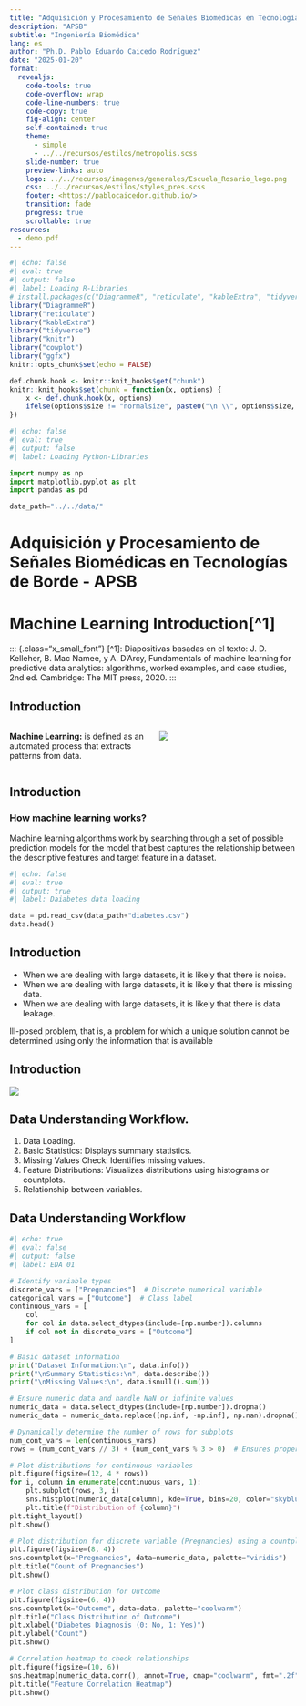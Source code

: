 ```yaml
---
title: "Adquisición y Procesamiento de Señales Biomédicas en Tecnologías de Borde"
description: "APSB"
subtitle: "Ingeniería Biomédica"
lang: es
author: "Ph.D. Pablo Eduardo Caicedo Rodríguez"
date: "2025-01-20"
format:
  revealjs: 
    code-tools: true
    code-overflow: wrap
    code-line-numbers: true
    code-copy: true
    fig-align: center
    self-contained: true
    theme: 
      - simple
      - ../../recursos/estilos/metropolis.scss
    slide-number: true
    preview-links: auto
    logo: ../../recursos/imagenes/generales/Escuela_Rosario_logo.png
    css: ../../recursos/estilos/styles_pres.scss
    footer: <https://pablocaicedor.github.io/>
    transition: fade
    progress: true
    scrollable: true
resources:
  - demo.pdf
---
```


```r
#| echo: false
#| eval: true
#| output: false
#| label: Loading R-Libraries
# install.packages(c("DiagrammeR", "reticulate", "kableExtra", "tidyverse", "knitr", "cowplot", "ggfx"))
library("DiagrammeR")
library("reticulate")
library("kableExtra")
library("tidyverse")
library("knitr")
library("cowplot")
library("ggfx")
knitr::opts_chunk$set(echo = FALSE)

def.chunk.hook <- knitr::knit_hooks$get("chunk")
knitr::knit_hooks$set(chunk = function(x, options) {
    x <- def.chunk.hook(x, options)
    ifelse(options$size != "normalsize", paste0("\n \\", options$size, "\n\n", x, "\n\n \\normalsize"), x)
})
```

```python
#| echo: false
#| eval: true
#| output: false
#| label: Loading Python-Libraries

import numpy as np
import matplotlib.pyplot as plt
import pandas as pd

data_path="../../data/"

```

# Adquisición y Procesamiento de Señales Biomédicas en Tecnologías de Borde - APSB

# Machine Learning Introduction[^1]


::: {.class="x_small_font"}
[^1]: Diapositivas basadas en el texto: J. D. Kelleher, B. Mac Namee, y A. D’Arcy, Fundamentals of machine learning for predictive data analytics: algorithms, worked examples, and case studies, 2nd ed. Cambridge: The MIT press, 2020.
:::

##  Introduction

:::: {.columns}

::: {.column width="45%"}

::: {.callout-important title="Definitions"}

**Machine Learning:**  is defined as an automated process that extracts patterns from data.

:::

:::

::: {.column width="45%"}

![](../../recursos/imagenes/Presentaciones/ASIM/machine_learning_process.png)

:::
::::


## Introduction 

### How machine learning works?    
Machine learning algorithms work by searching through a set of possible prediction models for the model that best captures the relationship between the descriptive features and target feature in a dataset.

```python
#| echo: false
#| eval: true
#| output: true
#| label: Daiabetes data loading

data = pd.read_csv(data_path+"diabetes.csv")
data.head()

```

## Introduction

::: {.callout-caution title="What can be wrong???"}
* When we are dealing with large datasets, it is likely that there is noise.
* When we are dealing with large datasets, it is likely that there is missing data.
* When we are dealing with large datasets, it is likely that there is data leakage.
:::

::: {.callout-important title="Ill-posed problem"}
Ill-posed problem, that is, a problem for which a unique solution cannot be determined using only the information that is available
:::

## Introduction

![](../../recursos/imagenes/Presentaciones/ASIM/ds_workflow.png)

## Data Understanding Workflow.

::: {.callout-important title="Exploratory data analysis"}
1. Data Loading.
2. Basic Statistics: Displays summary statistics.
3. Missing Values Check: Identifies missing values.
4. Feature Distributions: Visualizes distributions using histograms or countplots.
5. Relationship between variables.
:::

## Data Understanding Workflow

```python
#| echo: true
#| eval: false
#| output: false
#| label: EDA 01

# Identify variable types
discrete_vars = ["Pregnancies"]  # Discrete numerical variable
categorical_vars = ["Outcome"]  # Class label
continuous_vars = [
    col
    for col in data.select_dtypes(include=[np.number]).columns
    if col not in discrete_vars + ["Outcome"]
]

# Basic dataset information
print("Dataset Information:\n", data.info())
print("\nSummary Statistics:\n", data.describe())
print("\nMissing Values:\n", data.isnull().sum())

# Ensure numeric data and handle NaN or infinite values
numeric_data = data.select_dtypes(include=[np.number]).dropna()
numeric_data = numeric_data.replace([np.inf, -np.inf], np.nan).dropna()

# Dynamically determine the number of rows for subplots
num_cont_vars = len(continuous_vars)
rows = (num_cont_vars // 3) + (num_cont_vars % 3 > 0)  # Ensures proper grid layout

# Plot distributions for continuous variables
plt.figure(figsize=(12, 4 * rows))
for i, column in enumerate(continuous_vars, 1):
    plt.subplot(rows, 3, i)
    sns.histplot(numeric_data[column], kde=True, bins=20, color="skyblue")
    plt.title(f"Distribution of {column}")
plt.tight_layout()
plt.show()

# Plot distribution for discrete variable (Pregnancies) using a countplot
plt.figure(figsize=(8, 4))
sns.countplot(x="Pregnancies", data=numeric_data, palette="viridis")
plt.title("Count of Pregnancies")
plt.show()

# Plot class distribution for Outcome
plt.figure(figsize=(6, 4))
sns.countplot(x="Outcome", data=data, palette="coolwarm")
plt.title("Class Distribution of Outcome")
plt.xlabel("Diabetes Diagnosis (0: No, 1: Yes)")
plt.ylabel("Count")
plt.show()

# Correlation heatmap to check relationships
plt.figure(figsize=(10, 6))
sns.heatmap(numeric_data.corr(), annot=True, cmap="coolwarm", fmt=".2f", linewidths=0.5)
plt.title("Feature Correlation Heatmap")
plt.show()

```